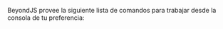 
<DocHeader pretitle="Introducción" title="BeyondJS Cli" />

BeyondJS provee la siguiente lista de comandos para trabajar desde la consola de tu preferencia:

<Title tag="h4" text="run" />

<Code>{`beyond run [--workspace port]`}</Code>

El comando `run` inicializa el DevServer de <BeyondJS/> y habilita la conexión con
el <Link href="/workspace">BeyondJS Workspace</Link>, lo que facilita el proceso de depuración y gestión de paquetes.
Es necesario ejecutarlo para comenzar a trabajar con <BeyondJS/>.

##### Parametros:

-   --workspace: Es opcional. Este parametro define el puerto de conexión websocket para que el
    <Link href="/workspace"> Workspace</Link> pueda obtener información acerca de los paquetes disponibles en el DevServer.
    sino es pasado, <BeyondJS /> tomará por defecto el puerto 4000. A partir de la instalación, sólo es necesario ir a la
    carpeta en donde se desee crear el o los proyectos e inicializar BeyondJS desde la línea de comandos de la siguiente
    forma:

<Title tag="h4" text="add package" />

<Code>{`beyond add package`}</Code>

"El comando add package permite crear un nuevo paquete y agregarlo al DevServer.
Al ejecutarlo, se abre una consola interactiva donde se pueden definir las características del paquete, como por ejemplo:

-   Tipo de paquete: se puede elegir entre las opciones web, backend, web-backend, node, express.
    Para obtener más información sobre los diferentes tipos de proyectos, consulta la
    sección <Link href="/packages/create">creación de paquetes</Link>."

<Title tag="h4" text="add module" />

El comando `add module` permite agregar módulos a un paquete existente. Al ejecutarlo permite definir las caracteristicas
del mismo por medio de la consola interactiva.

<Code>{`beyond add module [subpath]]`}</Code>

<Title tag="h4" text="--version" />

Permite verificar la versión de <BeyondJS /> instalada.

<Code>{`beyond --version`}</Code>
